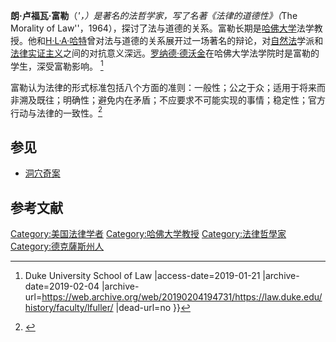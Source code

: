 '''朗·卢福瓦·富勒'''（{{lang-fr|'''Lon Luvois Fuller}}'''，{{bd|1902年|6月15日|1978年|4月18日|catIdx=F}}）是著名的法哲学家，写了名著《法律的道德性》（''The Morality of Law''，1964），探讨了法与道德的关系。富勒长期是[[哈佛大学|哈佛大学]]法学教授。他和[[H·L·A·哈特|H·L·A·哈特]]曾对法与道德的关系展开过一场著名的辩论，对[[自然法|自然法]]学派和[[法律实证主义|法律实证主义]]之间的对抗意义深远。[[罗纳德·德沃金|罗纳德·德沃金]]在哈佛大学法学院时是富勒的学生，深受富勒影响。 <ref>{{Cite web |url=https://law.duke.edu/history/faculty/lfuller/ |title=Lon Luvois Fuller {{!}} Duke University School of Law |access-date=2019-01-21 |archive-date=2019-02-04 |archive-url=https://web.archive.org/web/20190204194731/https://law.duke.edu/history/faculty/lfuller/ |dead-url=no }}</ref>

富勒认为法律的形式标准包括八个方面的准则：一般性；公之于众；适用于将来而非溯及既往；明确性；避免内在矛盾；不应要求不可能实现的事情；稳定性；官方行动与法律的一致性。<ref>{{Cite web |url=http://snaccooperative.org/ark:/99166/w6w986z2 |title=Fuller, Lon L. (Lon Luvois), 1902-1978 |access-date=2019-01-21 |archive-date=2021-08-04 |archive-url=https://web.archive.org/web/20210804143506/https://snaccooperative.org/ark:/99166/w6w986z2 |dead-url=no }}</ref>

==参见==
*[[洞穴奇案|洞穴奇案]]

== 参考文献 ==
{{reflist}}
{{Authority control}}
{{DEFAULTSORT:F}}
[[Category:美国法律学者|Category:美国法律学者]]
[[Category:哈佛大学教授|Category:哈佛大学教授]]
[[Category:法律哲學家|Category:法律哲學家]]
[[Category:德克薩斯州人|Category:德克薩斯州人]]